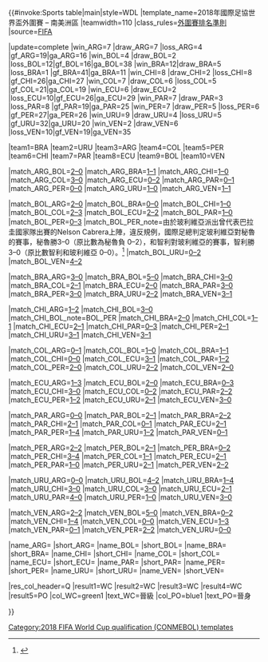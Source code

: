 {{#invoke:Sports table|main|style=WDL
|template_name=2018年國際足協世界盃外圍賽 – 南美洲區
|teamwidth=110
|class_rules=[[2018年國際足協世界盃外圍賽#排名準則|外圍賽排名準則]]
|source=[https://www.fifa.com/worldcup/preliminaries/southamerica/group=276455/index.html FIFA]

<!--UPDATE standings below (including date)-->
|update=complete
|win_ARG=7 |draw_ARG=7 |loss_ARG=4 |gf_ARG=19|ga_ARG=16
|win_BOL=4 |draw_BOL=2 |loss_BOL=12|gf_BOL=16|ga_BOL=38
|win_BRA=12|draw_BRA=5 |loss_BRA=1 |gf_BRA=41|ga_BRA=11
|win_CHI=8 |draw_CHI=2 |loss_CHI=8 |gf_CHI=26|ga_CHI=27
|win_COL=7 |draw_COL=6 |loss_COL=5 |gf_COL=21|ga_COL=19
|win_ECU=6 |draw_ECU=2 |loss_ECU=10|gf_ECU=26|ga_ECU=29
|win_PAR=7 |draw_PAR=3 |loss_PAR=8 |gf_PAR=19|ga_PAR=25
|win_PER=7 |draw_PER=5 |loss_PER=6 |gf_PER=27|ga_PER=26
|win_URU=9 |draw_URU=4 |loss_URU=5 |gf_URU=32|ga_URU=20
|win_VEN=2 |draw_VEN=6 |loss_VEN=10|gf_VEN=19|ga_VEN=35

<!--UPDATE positions below (check tiebreakers)-->
|team1=BRA |team2=URU |team3=ARG |team4=COL |team5=PER |team6=CHI |team7=PAR |team8=ECU |team9=BOL |team10=VEN

<!--Update results below-->
|match_ARG_BOL=[[2018年國際足協世界盃外圍賽 (南美洲區)#Argentina v Bolivia|2–0]]
|match_ARG_BRA=[[2018年國際足協世界盃外圍賽 (南美洲區)#Argentina v Brazil|1–1]]
|match_ARG_CHI=[[2018年國際足協世界盃外圍賽 (南美洲區)#Argentina v Chile|1–0]]
|match_ARG_COL=[[2018年國際足協世界盃外圍賽 (南美洲區)#Argentina v Colombia|3–0]]
|match_ARG_ECU=[[2018年國際足協世界盃外圍賽 (南美洲區)#Argentina v Ecuador|0–2]]
|match_ARG_PAR=[[2018年國際足協世界盃外圍賽 (南美洲區)#Argentina v Paraguay|0–1]]
|match_ARG_PER=[[2018年國際足協世界盃外圍賽 (南美洲區)#Argentina v Peru|0–0]]
|match_ARG_URU=[[2018年國際足協世界盃外圍賽 (南美洲區)#Argentina v Uruguay|1–0]]
|match_ARG_VEN=[[2018年國際足協世界盃外圍賽 (南美洲區)#Argentina v Venezuela|1–1]]

|match_BOL_ARG=[[2018年國際足協世界盃外圍賽 (南美洲區)#Bolivia v Argentina|2–0]]
|match_BOL_BRA=[[2018年國際足協世界盃外圍賽 (南美洲區)#Bolivia v Brazil|0–0]]
|match_BOL_CHI=[[2018年國際足協世界盃外圍賽 (南美洲區)#Bolivia v Chile|1–0]]
|match_BOL_COL=[[2018年國際足協世界盃外圍賽 (南美洲區)#Bolivia v Colombia|2–3]]
|match_BOL_ECU=[[2018年國際足協世界盃外圍賽 (南美洲區)#Bolivia v Ecuador|2–2]]
|match_BOL_PAR=[[2018年國際足協世界盃外圍賽 (南美洲區)#Bolivia v Paraguay|1–0]]
|match_BOL_PER=[[2018年國際足協世界盃外圍賽 (南美洲區)#Bolivia v Peru|0–3]] |match_BOL_PER_note=由於玻利維亞派出曾代表巴拉圭國家隊出賽的Nelson Cabrera上陣，違反規例，國際足總判定玻利維亞對秘魯的賽事，秘魯勝3–0（原比數為秘魯負 0–2），和智利對玻利維亞的賽事，智利勝3–0（原比數智利和玻利維亞 0–0）。<ref name="bolivia sanctioned">{{cite web |url=http://www.fifa.com/worldcup/news/y=2016/m=11/news=bolivia-sanctioned-for-fielding-ineligible-player-2847422.html |title=Bolivia sanctioned for fielding ineligible player |work=FIFA.com |date=2016年11月1日}}</ref>
|match_BOL_URU=[[2018年國際足協世界盃外圍賽 (南美洲區)#Bolivia v Uruguay|0–2]]
|match_BOL_VEN=[[2018年國際足協世界盃外圍賽 (南美洲區)#Bolivia v Venezuela|4–2]]

|match_BRA_ARG=[[2018年國際足協世界盃外圍賽 (南美洲區)#Brazil v Argentina|3–0]]
|match_BRA_BOL=[[2018年國際足協世界盃外圍賽 (南美洲區)#Brazil v Bolivia|5–0]]
|match_BRA_CHI=[[2018年國際足協世界盃外圍賽 (南美洲區)#Brazil v Chile|3–0]]
|match_BRA_COL=[[2018年國際足協世界盃外圍賽 (南美洲區)#Brazil v Colombia|2–1]]
|match_BRA_ECU=[[2018年國際足協世界盃外圍賽 (南美洲區)#Brazil v Ecuador|2–0]]
|match_BRA_PAR=[[2018年國際足協世界盃外圍賽 (南美洲區)#Brazil v Paraguay|3–0]]
|match_BRA_PER=[[2018年國際足協世界盃外圍賽 (南美洲區)#Brazil v Peru|3–0]]
|match_BRA_URU=[[2018年國際足協世界盃外圍賽 (南美洲區)#Brazil v Uruguay|2–2]]
|match_BRA_VEN=[[2018年國際足協世界盃外圍賽 (南美洲區)#Brazil v Venezuela|3–1]]

|match_CHI_ARG=[[2018年國際足協世界盃外圍賽 (南美洲區)#Chile v Argentina|1–2]]
|match_CHI_BOL=[[2018年國際足協世界盃外圍賽 (南美洲區)#Chile v Bolivia|3–0]] |match_CHI_BOL_note=BOL_PER
|match_CHI_BRA=[[2018年國際足協世界盃外圍賽 (南美洲區)#Chile v Brazil|2–0]]
|match_CHI_COL=[[2018年國際足協世界盃外圍賽 (南美洲區)#Chile v Colombia|1–1]]
|match_CHI_ECU=[[2018年國際足協世界盃外圍賽 (南美洲區)#Chile v Ecuador|2–1]]
|match_CHI_PAR=[[2018年國際足協世界盃外圍賽 (南美洲區)#Chile v Paraguay|0–3]]
|match_CHI_PER=[[2018年國際足協世界盃外圍賽 (南美洲區)#Chile v Peru|2–1]]
|match_CHI_URU=[[2018年國際足協世界盃外圍賽 (南美洲區)#Chile v Uruguay|3–1]]
|match_CHI_VEN=[[2018年國際足協世界盃外圍賽 (南美洲區)#Chile v Venezuela|3–1]]

|match_COL_ARG=[[2018年國際足協世界盃外圍賽 (南美洲區)#Colombia v Argentina|0–1]]
|match_COL_BOL=[[2018年國際足協世界盃外圍賽 (南美洲區)#Colombia v Bolivia|1–0]]
|match_COL_BRA=[[2018年國際足協世界盃外圍賽 (南美洲區)#Colombia v Brazil|1–1]]
|match_COL_CHI=[[2018年國際足協世界盃外圍賽 (南美洲區)#Colombia v Chile|0–0]]
|match_COL_ECU=[[2018年國際足協世界盃外圍賽 (南美洲區)#Colombia v Ecuador|3–1]]
|match_COL_PAR=[[2018年國際足協世界盃外圍賽 (南美洲區)#Colombia v Paraguay|1–2]]
|match_COL_PER=[[2018年國際足協世界盃外圍賽 (南美洲區)#Colombia v Peru|2–0]]
|match_COL_URU=[[2018年國際足協世界盃外圍賽 (南美洲區)#Colombia v Uruguay|2–2]]
|match_COL_VEN=[[2018年國際足協世界盃外圍賽 (南美洲區)#Colombia v Venezuela|2–0]]

|match_ECU_ARG=[[2018年國際足協世界盃外圍賽 (南美洲區)#Ecuador v Argentina|1–3]]
|match_ECU_BOL=[[2018年國際足協世界盃外圍賽 (南美洲區)#Ecuador v Bolivia|2–0]]
|match_ECU_BRA=[[2018年國際足協世界盃外圍賽 (南美洲區)#Ecuador v Brazil|0–3]]
|match_ECU_CHI=[[2018年國際足協世界盃外圍賽 (南美洲區)#Ecuador v Chile|3–0]]
|match_ECU_COL=[[2018年國際足協世界盃外圍賽 (南美洲區)#Ecuador v Colombia|0–2]]
|match_ECU_PAR=[[2018年國際足協世界盃外圍賽 (南美洲區)#Ecuador v Paraguay|2–2]]
|match_ECU_PER=[[2018年國際足協世界盃外圍賽 (南美洲區)#Ecuador v Peru|1–2]]
|match_ECU_URU=[[2018年國際足協世界盃外圍賽 (南美洲區)#Ecuador v Uruguay|2–1]]
|match_ECU_VEN=[[2018年國際足協世界盃外圍賽 (南美洲區)#Ecuador v Venezuela|3–0]]

|match_PAR_ARG=[[2018年國際足協世界盃外圍賽 (南美洲區)#Paraguay v Argentina|0–0]]
|match_PAR_BOL=[[2018年國際足協世界盃外圍賽 (南美洲區)#Paraguay v Bolivia|2–1]]
|match_PAR_BRA=[[2018年國際足協世界盃外圍賽 (南美洲區)#Paraguay v Brazil|2–2]]
|match_PAR_CHI=[[2018年國際足協世界盃外圍賽 (南美洲區)#Paraguay v Chile|2–1]]
|match_PAR_COL=[[2018年國際足協世界盃外圍賽 (南美洲區)#Paraguay v Colombia|0–1]]
|match_PAR_ECU=[[2018年國際足協世界盃外圍賽 (南美洲區)#Paraguay v Ecuador|2–1]]
|match_PAR_PER=[[2018年國際足協世界盃外圍賽 (南美洲區)#Paraguay v Peru|1–4]]
|match_PAR_URU=[[2018年國際足協世界盃外圍賽 (南美洲區)#Paraguay v Uruguay|1–2]]
|match_PAR_VEN=[[2018年國際足協世界盃外圍賽 (南美洲區)#Paraguay v Venezuela|0–1]]

|match_PER_ARG=[[2018年國際足協世界盃外圍賽 (南美洲區)#Peru v Argentina|2–2]]
|match_PER_BOL=[[2018年國際足協世界盃外圍賽 (南美洲區)#Peru v Bolivia|2–1]]
|match_PER_BRA=[[2018年國際足協世界盃外圍賽 (南美洲區)#Peru v Brazil|0–2]]
|match_PER_CHI=[[2018年國際足協世界盃外圍賽 (南美洲區)#Peru v Chile|3–4]]
|match_PER_COL=[[2018年國際足協世界盃外圍賽 (南美洲區)#Peru v Colombia|1–1]]
|match_PER_ECU=[[2018年國際足協世界盃外圍賽 (南美洲區)#Peru v Ecuador|2–1]]
|match_PER_PAR=[[2018年國際足協世界盃外圍賽 (南美洲區)#Peru v Paraguay|1–0]]
|match_PER_URU=[[2018年國際足協世界盃外圍賽 (南美洲區)#Peru v Uruguay|2–1]]
|match_PER_VEN=[[2018年國際足協世界盃外圍賽 (南美洲區)#Peru v Venezuela|2–2]]

|match_URU_ARG=[[2018年國際足協世界盃外圍賽 (南美洲區)#Uruguay v Argentina|0–0]]
|match_URU_BOL=[[2018年國際足協世界盃外圍賽 (南美洲區)#Uruguay v Bolivia|4–2]]
|match_URU_BRA=[[2018年國際足協世界盃外圍賽 (南美洲區)#Uruguay v Brazil|1–4]]
|match_URU_CHI=[[2018年國際足協世界盃外圍賽 (南美洲區)#Uruguay v Chile|3–0]]
|match_URU_COL=[[2018年國際足協世界盃外圍賽 (南美洲區)#Uruguay v Colombia|3–0]]
|match_URU_ECU=[[2018年國際足協世界盃外圍賽 (南美洲區)#Uruguay v Ecuador|2–1]]
|match_URU_PAR=[[2018年國際足協世界盃外圍賽 (南美洲區)#Uruguay v Paraguay|4–0]]
|match_URU_PER=[[2018年國際足協世界盃外圍賽 (南美洲區)#Uruguay v Peru|1–0]]
|match_URU_VEN=[[2018年國際足協世界盃外圍賽 (南美洲區)#Uruguay v Venezuela|3–0]]

|match_VEN_ARG=[[2018年國際足協世界盃外圍賽 (南美洲區)#Venezuela v Argentina|2–2]]
|match_VEN_BOL=[[2018年國際足協世界盃外圍賽 (南美洲區)#Venezuela v Bolivia|5–0]]
|match_VEN_BRA=[[2018年國際足協世界盃外圍賽 (南美洲區)#Venezuela v Brazil|0–2]]
|match_VEN_CHI=[[2018年國際足協世界盃外圍賽 (南美洲區)#Venezuela v Chile|1–4]]
|match_VEN_COL=[[2018年國際足協世界盃外圍賽 (南美洲區)#Venezuela v Colombia|0–0]]
|match_VEN_ECU=[[2018年國際足協世界盃外圍賽 (南美洲區)#Venezuela v Ecuador|1–3]]
|match_VEN_PAR=[[2018年國際足協世界盃外圍賽 (南美洲區)#Venezuela v Paraguay|0–1]]
|match_VEN_PER=[[2018年國際足協世界盃外圍賽 (南美洲區)#Venezuela v Peru|2–2]]
|match_VEN_URU=[[2018年國際足協世界盃外圍賽 (南美洲區)#Venezuela v Uruguay|0–0]]

<!-- NOTE: USE fb TEMPLATE FOR NAME AND fbicon FOR SHORT -->
|name_ARG={{fb|ARG}} |short_ARG={{fbicon|ARG}}
|name_BOL={{fb|BOL}} |short_BOL={{fbicon|BOL}}
|name_BRA={{fb|BRA}} |short_BRA={{fbicon|BRA}}
|name_CHI={{fb|CHI}} |short_CHI={{fbicon|CHI}}
|name_COL={{fb|COL}} |short_COL={{fbicon|COL}}
|name_ECU={{fb|ECU}} |short_ECU={{fbicon|ECU}}
|name_PAR={{fb|PAR}} |short_PAR={{fbicon|PAR}}
|name_PER={{fb|PER}} |short_PER={{fbicon|PER}}
|name_URU={{fb|URU}} |short_URU={{fbicon|URU}}
|name_VEN={{fb|VEN}} |short_VEN={{fbicon|VEN}}

<!--Update qualifications below-->
|res_col_header=Q
|result1=WC |result2=WC |result3=WC |result4=WC |result5=PO
|col_WC=green1 |text_WC=晉級{{nobreak|[[2018年國際足協世界盃]]}}
|col_PO=blue1  |text_PO=晉身{{nobreak|[[2018年國際足協世界盃外圍賽 (跨洲附加賽)|跨洲附加賽]]}}

}}<noinclude>
{{documentation}}
{{Template reference list}}
[[Category:2018 FIFA World Cup qualification (CONMEBOL) templates]]
</noinclude>